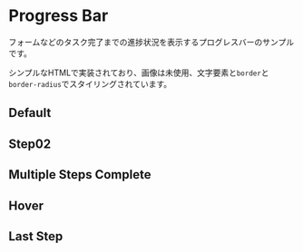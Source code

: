 

<Meta of={ProgressBarStories} />

# Progress Bar

フォームなどのタスク完了までの進捗状況を表示するプログレスバーのサンプルです。

シンプルなHTMLで実装されており、画像は未使用、文字要素と`border`と`border-radius`でスタイリングされています。

## Default

<Canvas>
  <Story of={ProgressBarStories.Default} />
</Canvas>

## Step02

<Canvas>
  <Story of={ProgressBarStories.Step02} />
</Canvas>

## Multiple Steps Complete

<Canvas>
  <Story of={ProgressBarStories.MultipleStepsComplete} />
</Canvas>

## Hover

<Canvas>
  <Story of={ProgressBarStories.Hover} />
</Canvas>

## Last Step

<Canvas>
  <Story of={ProgressBarStories.LastStep} />
</Canvas>
